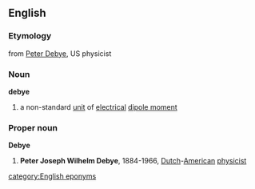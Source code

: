 ==English==
===Etymology===
from [[w:Peter Debye|Peter Debye]], US physicist
===Noun===
{{wikipedia}}
'''debye'''
#{{physics}} a non-standard [[unit]] of [[electrical]] [[dipole moment]]
===Proper noun===
{{wikipediapar|Peter Debye}}
'''Debye'''
#{{physics}} '''Peter Joseph Wilhelm Debye''', 1884-1966, [[Dutch]]-[[American]] [[physicist]]
[[category:English eponyms]]
